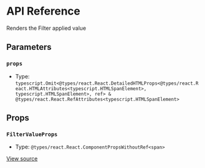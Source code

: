 # API Reference

Renders the Filter applied value

## Parameters

### `props`

- Type: `typescript.Omit<@types/react.React.DetailedHTMLProps<@types/react.React.HTMLAttributes<typescript.HTMLSpanElement>, typescript.HTMLSpanElement>, ref> & @types/react.React.RefAttributes<typescript.HTMLSpanElement>`

## Props

### `FilterValueProps`

- Type: `@types/react.React.ComponentPropsWithoutRef<span>`

[View source](https://github.com/vtex/shoreline/blob/0ed0a3d44/packages/components/src/filter/filter-value.tsx#L11)
